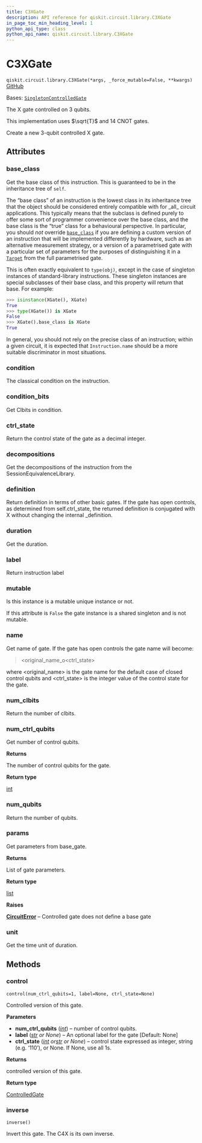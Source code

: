 ```yaml
---
title: C3XGate
description: API reference for qiskit.circuit.library.C3XGate
in_page_toc_min_heading_level: 1
python_api_type: class
python_api_name: qiskit.circuit.library.C3XGate
---
```


# C3XGate

<span id="qiskit.circuit.library.C3XGate" />

`qiskit.circuit.library.C3XGate(*args, _force_mutable=False, **kwargs)` [GitHub](https://github.com/qiskit/qiskit/tree/stable/0.46/qiskit/circuit/library/standard_gates/x.py "view source code")

Bases: [`SingletonControlledGate`](circuit_singleton#qiskit.circuit.singleton.SingletonControlledGate "qiskit.circuit.singleton.SingletonControlledGate")

The X gate controlled on 3 qubits.

This implementation uses $\sqrt{T}$ and 14 CNOT gates.

Create a new 3-qubit controlled X gate.

## Attributes

<span id="qiskit.circuit.library.C3XGate.base_class" />

### base\_class

Get the base class of this instruction. This is guaranteed to be in the inheritance tree of `self`.

The “base class” of an instruction is the lowest class in its inheritance tree that the object should be considered entirely compatible with for \_all\_ circuit applications. This typically means that the subclass is defined purely to offer some sort of programmer convenience over the base class, and the base class is the “true” class for a behavioural perspective. In particular, you should *not* override [`base_class`](#qiskit.circuit.library.C3XGate.base_class "qiskit.circuit.library.C3XGate.base_class") if you are defining a custom version of an instruction that will be implemented differently by hardware, such as an alternative measurement strategy, or a version of a parametrised gate with a particular set of parameters for the purposes of distinguishing it in a [`Target`](qiskit.transpiler.Target "qiskit.transpiler.Target") from the full parametrised gate.

This is often exactly equivalent to `type(obj)`, except in the case of singleton instances of standard-library instructions. These singleton instances are special subclasses of their base class, and this property will return that base. For example:

```python
>>> isinstance(XGate(), XGate)
True
>>> type(XGate()) is XGate
False
>>> XGate().base_class is XGate
True
```

In general, you should not rely on the precise class of an instruction; within a given circuit, it is expected that `Instruction.name` should be a more suitable discriminator in most situations.

<span id="qiskit.circuit.library.C3XGate.condition" />

### condition

The classical condition on the instruction.

<span id="qiskit.circuit.library.C3XGate.condition_bits" />

### condition\_bits

Get Clbits in condition.

<span id="qiskit.circuit.library.C3XGate.ctrl_state" />

### ctrl\_state

Return the control state of the gate as a decimal integer.

<span id="qiskit.circuit.library.C3XGate.decompositions" />

### decompositions

Get the decompositions of the instruction from the SessionEquivalenceLibrary.

<span id="qiskit.circuit.library.C3XGate.definition" />

### definition

Return definition in terms of other basic gates. If the gate has open controls, as determined from self.ctrl\_state, the returned definition is conjugated with X without changing the internal \_definition.

<span id="qiskit.circuit.library.C3XGate.duration" />

### duration

Get the duration.

<span id="qiskit.circuit.library.C3XGate.label" />

### label

Return instruction label

<span id="qiskit.circuit.library.C3XGate.mutable" />

### mutable

Is this instance is a mutable unique instance or not.

If this attribute is `False` the gate instance is a shared singleton and is not mutable.

<span id="qiskit.circuit.library.C3XGate.name" />

### name

Get name of gate. If the gate has open controls the gate name will become:

> \<original\_name\_o\<ctrl\_state>

where \<original\_name> is the gate name for the default case of closed control qubits and \<ctrl\_state> is the integer value of the control state for the gate.

<span id="qiskit.circuit.library.C3XGate.num_clbits" />

### num\_clbits

Return the number of clbits.

<span id="qiskit.circuit.library.C3XGate.num_ctrl_qubits" />

### num\_ctrl\_qubits

Get number of control qubits.

**Returns**

The number of control qubits for the gate.

**Return type**

[int](https://docs.python.org/3/library/functions.html#int "(in Python v3.12)")

<span id="qiskit.circuit.library.C3XGate.num_qubits" />

### num\_qubits

Return the number of qubits.

<span id="qiskit.circuit.library.C3XGate.params" />

### params

Get parameters from base\_gate.

**Returns**

List of gate parameters.

**Return type**

[list](https://docs.python.org/3/library/stdtypes.html#list "(in Python v3.12)")

**Raises**

[**CircuitError**](circuit#qiskit.circuit.CircuitError "qiskit.circuit.CircuitError") – Controlled gate does not define a base gate

<span id="qiskit.circuit.library.C3XGate.unit" />

### unit

Get the time unit of duration.

## Methods

### control

<span id="qiskit.circuit.library.C3XGate.control" />

`control(num_ctrl_qubits=1, label=None, ctrl_state=None)`

Controlled version of this gate.

**Parameters**

*   **num\_ctrl\_qubits** ([*int*](https://docs.python.org/3/library/functions.html#int "(in Python v3.12)")) – number of control qubits.
*   **label** ([*str*](https://docs.python.org/3/library/stdtypes.html#str "(in Python v3.12)") *or None*) – An optional label for the gate \[Default: None]
*   **ctrl\_state** ([*int*](https://docs.python.org/3/library/functions.html#int "(in Python v3.12)")  *or*[*str*](https://docs.python.org/3/library/stdtypes.html#str "(in Python v3.12)") *or None*) – control state expressed as integer, string (e.g. ‘110’), or None. If None, use all 1s.

**Returns**

controlled version of this gate.

**Return type**

[ControlledGate](qiskit.circuit.ControlledGate "qiskit.circuit.ControlledGate")

### inverse

<span id="qiskit.circuit.library.C3XGate.inverse" />

`inverse()`

Invert this gate. The C4X is its own inverse.

